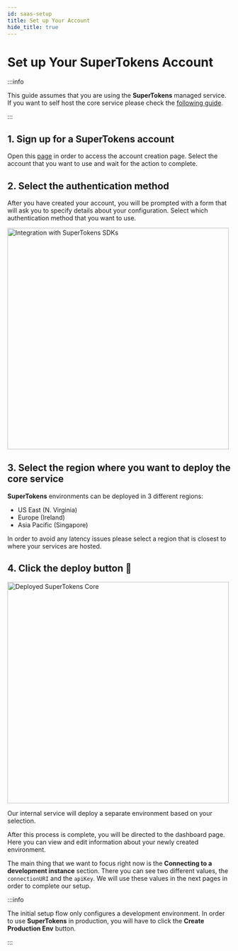 ```yaml
---
id: saas-setup
title: Set up Your Account
hide_title: true
---
```


<!-- COPY DOCS -->
<!-- ./community/supertokens-core/saas-setup.mdx -->


# Set up Your SuperTokens Account 

:::info

This guide assumes that you are using the **SuperTokens** managed service.
If you want to self host the core service please check the [following guide](https://github.com/supertokens/supertokens-core#self-hosting).

:::

## 1. Sign up for a SuperTokens account 

Open this [page](https://supertokens.com/auth) in order to access the account creation page.
Select the account that you want to use and wait for the action to complete.

## 2. Select the authentication method 

After you have created your account, you will be prompted with a form that will ask you to specify details about your configuration.
Select which authentication method that you want to use.

<img alt="Integration with SuperTokens SDKs" width="500px" src="/img/saas/supertokens-core-quicksetup.png" />

## 3. Select the region where you want to deploy the core service 

**SuperTokens** environments can be deployed in 3 different regions:

- US East (N. Virginia)
- Europe (Ireland)
- Asia Pacific (Singapore)

In order to avoid any latency issues please select a region that is closest to where your services are hosted.

## 4. Click the deploy button 🚀

<img alt="Deployed SuperTokens Core" width="500px" src="/img/saas/supertokens-core-success.png" />

Our internal service will deploy a separate environment based on your selection.

After this process is complete, you will be directed to the dashboard page.
Here you can view and edit information about your newly created environment. 

The main thing that we want to focus right now is the **Connecting to a development instance** section.
There you can see two different values, the `connectionURI` and the `apiKey`. We will use these values in the next pages in order to complete our setup.



:::info

The initial setup flow only configures a development environment.
In order to use **SuperTokens** in production, you will have to click the **Create Production Env** button.

:::
